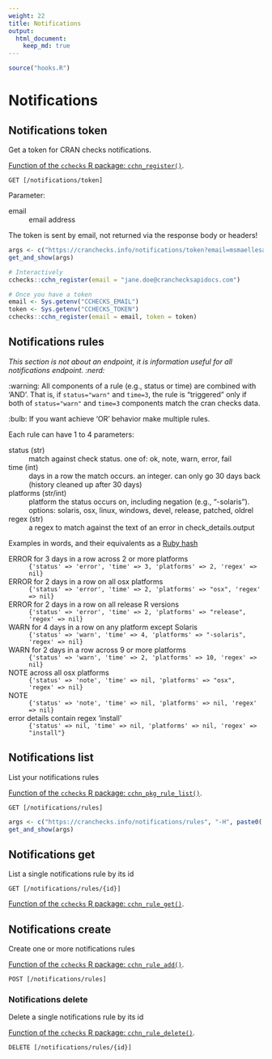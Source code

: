```yaml
---
weight: 22
title: Notifications
output: 
  html_document:
    keep_md: true
---
```


```r
source("hooks.R")
```

# Notifications

## Notifications token

Get a token for CRAN checks notifications.

[Function of the `cchecks` R package: `cchn_register()`](https://docs.ropensci.org/cchecks/reference/cchn_register.html).

`GET [/notifications/token]`

Parameter:

email
: email address

The token is sent by email, not returned via the response body or headers!

```r
args <- c("https://cranchecks.info/notifications/token?email=msmaellesalmon@gmail.com")
get_and_show(args)
```

```r
# Interactively
cchecks::cchn_register(email = "jane.doe@cranchecksapidocs.com")
```

```r
# Once you have a token
email <- Sys.getenv("CCHECKS_EMAIL")
token <- Sys.getenv("CCHECKS_TOKEN")
cchecks::cchn_register(email = email, token = token)
```

## Notifications rules

_This section is not about an endpoint, it is information useful for all notifications endpoint. :nerd:_

:warning: All components of a rule (e.g., status or time) are combined with 'AND'. That is,
if `status="warn"` and `time=3`, the rule is "triggered" only if both
of `status="warn"` and `time=3` components match the cran checks data.

:bulb: If you want achieve 'OR' behavior make multiple rules.

Each rule can have 1 to 4 parameters:

status (str)
: match against check status. one of: ok, note, warn, error, fail

time (int)
: days in a row the match occurs. an integer. can only go 30 days
  back (history cleaned up after 30 days)

platforms (str/int)
: platform the status occurs on, including negation (e.g., "-solaris"). options:
  solaris, osx, linux, windows, devel, release, patched, oldrel

regex (str)
: a regex to match against the text of an error in check_details.output

Examples in words, and their equivalents as a [Ruby hash](https://ruby-doc.org/core-2.7.0/Hash.html)

ERROR for 3 days in a row across 2 or more platforms
: `{'status' => 'error', 'time' => 3, 'platforms' => 2, 'regex' => nil}`

ERROR for 2 days in a row on all osx platforms
: `{'status' => 'error', 'time' => 2, 'platforms' => "osx", 'regex' => nil}`

ERROR for 2 days in a row on all release R versions
: `{'status' => 'error', 'time' => 2, 'platforms' => "release", 'regex' => nil}`

WARN for 4 days in a row on any platform except Solaris
: `{'status' => 'warn', 'time' => 4, 'platforms' => "-solaris", 'regex' => nil}`
    
WARN for 2 days in a row across 9 or more platforms
: `{'status' => 'warn', 'time' => 2, 'platforms' => 10, 'regex' => nil}`

NOTE across all osx platforms
: `{'status' => 'note', 'time' => nil, 'platforms' => "osx", 'regex' => nil}`

NOTE
: `{'status' => 'note', 'time' => nil, 'platforms' => nil, 'regex' => nil}`

error details contain regex 'install'
: `{'status' => nil, 'time' => nil, 'platforms' => nil, 'regex' => "install"}`


## Notifications list

List your notifications rules

[Function of the `cchecks` R package: `cchn_pkg_rule_list()`](https://docs.ropensci.org/cchecks/reference/cchn_rules.html).

`GET [/notifications/rules]`


```r
args <- c("https://cranchecks.info/notifications/rules", "-H", paste0('"Authorization: Bearer ', token, '"'))
get_and_show(args)
```

## Notifications get

List a single notifications rule by its id

`GET [/notifications/rules/{id}]`

[Function of the `cchecks` R package: `cchn_rule_get()`](https://docs.ropensci.org/cchecks/reference/cchn_rules.html).

## Notifications create

Create one or more notifications rules

[Function of the `cchecks` R package: `cchn_rule_add()`](https://docs.ropensci.org/cchecks/reference/cchn_rules.html).

`POST [/notifications/rules]`

### Notifications delete

Delete a single notifications rule by its id

[Function of the `cchecks` R package: `cchn_rule_delete()`](https://docs.ropensci.org/cchecks/reference/cchn_rules.html).


`DELETE [/notifications/rules/{id}]`

